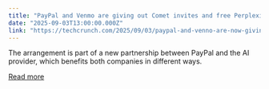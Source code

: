 ```yaml
---
title: "PayPal and Venmo are giving out Comet invites and free Perplexity Pro subscriptions"
date: "2025-09-03T13:00:00.000Z"
link: "https://techcrunch.com/2025/09/03/paypal-and-venno-are-now-giving-out-comet-invites/"
---
```


The arrangement is part of a new partnership between PayPal and the AI provider, which benefits both companies in different ways.

[Read more](https://techcrunch.com/2025/09/03/paypal-and-venno-are-now-giving-out-comet-invites/)
